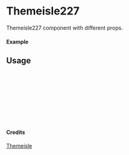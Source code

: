 
<Meta of={Themeisle227} title="Themeisle/Themeisle227" />

# Themeisle227

Themeisle227 component with different props.

#### Example

<Canvas of={Themeisle227.Primary} />

## Usage

```ts
import { Themeisle227 } from "yadl-ui";

const Example = () => {
  return (
      <Themeisle227 />
  );
};

export default Example;
```

#### Credits
[Themeisle](https://themeisle.com/illustrations)
